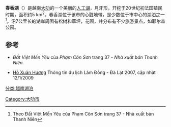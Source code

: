 {{Infobox lake
 | lake_name = 春香湖
 | image_lake = Da Lat, view to Xuan Huong lake.jpg
 | location = 越南林同省[[大叻|大叻]]
 | coords =
 | type = 人工湖
 | area = 5 km<sup>2</sup>
 | cities = [[大叻|大叻]]
}}
'''春香湖'''（{{vie|v=Hồ Xuân Hương|hn=湖春香}}）是越南[[大叻|大叻]]的一个美丽的[[人工湖|人工湖]]，月牙形，开挖于20世纪初法国殖民时期，面积约5 km<sup>2</sup>。春香湖位于该市的心脏地带，是少数位于市中心的湖泊之一<ref>Theo Đất Việt Mến Yêu của Phạm Côn Sơn trang 37 - Nhà xuất bản Thanh Niên</ref>。沿7公里长的湖岸周围有松树和草坪，花圃，并分布有不少旅游景点，如耶尔森公园。

{{wide image|Ho Xuan Huong - Huy Phuong 2.jpg|300px|春香湖全景}}

==参考==
*''Đất Việt Mến Yêu'' của ''Phạm Côn Sơn'' trang 37 - ''Nhà xuất bản Thanh Niên''.
<references/>{{commonscat|Xuan Huong Lake}}
* [https://web.archive.org/web/20110821035843/http://www.dalat.gov.vn/web/tabid/655/Add/yes/ItemID/6670/categories/74/Default.aspx Hồ Xuân Hương] Thông tin du lịch Lâm Đồng - Đà Lạt 2007, cập nhật 12/1/2009

[[分类:越南湖泊|分类:越南湖泊]]
[[Category:大叻市|Category:大叻市]]